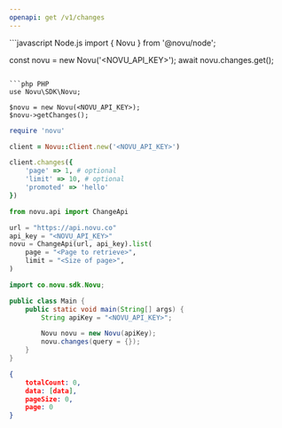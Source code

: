 ```yaml
---
openapi: get /v1/changes
---
```


<Snippet file="apikey-warning.mdx" />

<RequestExample>
```javascript Node.js
import { Novu } from '@novu/node';

const novu = new Novu('<NOVU_API_KEY>');
await novu.changes.get();
```

```php PHP
use Novu\SDK\Novu;

$novu = new Novu(<NOVU_API_KEY>);
$novu->getChanges();
```

```ruby Ruby
require 'novu'

client = Novu::Client.new('<NOVU_API_KEY>')

client.changes({
    'page' => 1, # optional
    'limit' => 10, # optional
    'promoted' => 'hello'
})
```

```python Python
from novu.api import ChangeApi

url = "https://api.novu.co"
api_key = "<NOVU_API_KEY>"
novu = ChangeApi(url, api_key).list(
    page = "<Page to retrieve>",
    limit = "<Size of page>",
)
```

```java Java
import co.novu.sdk.Novu;

public class Main {
    public static void main(String[] args) {
        String apiKey = "<NOVU_API_KEY>";

        Novu novu = new Novu(apiKey);
        novu.changes(query = {});
    }
}
```

</RequestExample>

<ResponseExample>

```json Response
{
    totalCount: 0,
    data: [data],
    pageSize: 0,
    page: 0
}
```

</ResponseExample>